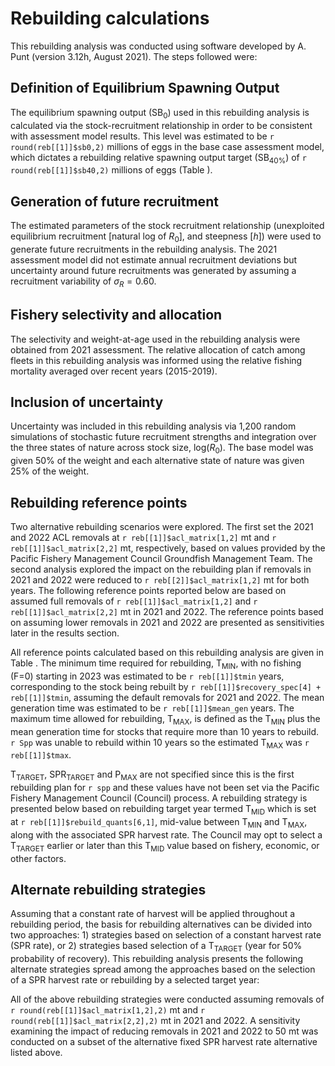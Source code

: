 # Rebuilding calculations

This rebuilding analysis was conducted using software developed by A. Punt (version 3.12h, August 2021). The steps followed were: 

\begin{itemize}
	\item Define how equilibrium spawning output ($\text{SB}_0$) will be calculated. 
	\item Define how future recruitment will be generated. 
	\item Define the fishery selectivity and allocation to be applied during rebuilding. 
	\item Decide how to include uncertainty in input parameters from the stock assessment in the rebuilding analysis. 
	\item Calculate rebuilding reference points from the most current assessment results 
	\begin{itemize}
		\item Calculate the projected year in which the stock would rebuild with a 50$\%$ probability if all future fishing mortality was eliminated ($\text{T}_\text{F}$=0).
		\item  Calculate the projected year for a 50$\%$ probability of rebuilding from the year in which the stock was first declared overfished ($\text{T}_\text{MIN}$). 
		\item Calculate the mean generation time. 
		\item Calculate the maximum allowable rebuilding time ($\text{T}_\text{MAX}$). 
	\end{itemize}
	\item Identification and analysis of alternative harvest strategies for rebuilding. 
\end{itemize}

## Definition of Equilibrium Spawning Output

The equilibrium spawning output ($\text{SB}_0$) used in this rebuilding analysis is calculated via the stock-recruitment relationship in order to be consistent with assessment model results. This level was estimated to be `r round(reb[[1]]$sb0,2)` millions of eggs in the base case assessment model, which dictates a rebuilding relative spawning output target ($\text{SB}_{40\%}$) of `r round(reb[[1]]$sb40,2)` millions of eggs (Table \ref{tab:ref-points}). 

## Generation of future recruitment

The estimated parameters of the stock recruitment relationship (unexploited equilibrium recruitment [natural log of $R_0$], and steepness [$h$]) were used to generate future recruitments in the rebuilding analysis.  The 2021 assessment model did not estimate annual recruitment deviations but uncertainty around future recruitments was generated by assuming a recruitment variability of $\sigma_R = 0.60$.

## Fishery selectivity and allocation

The selectivity and weight-at-age used in the rebuilding analysis were obtained from 2021 assessment. The relative allocation of catch among fleets in this rebuilding analysis was informed using the relative fishing mortality averaged over recent years (2015-2019).

## Inclusion of uncertainty

Uncertainty was included in this rebuilding analysis via 1,200 random simulations of stochastic future recruitment strengths and integration over the three states of nature across stock size, log($R_0$). The base model was given 50% of the weight and each alternative state of nature was given 25% of the weight. 

## Rebuilding reference points

Two alternative rebuilding scenarios were explored. The first set the 2021 and 2022 ACL removals at `r reb[[1]]$acl_matrix[1,2]` mt and `r reb[[1]]$acl_matrix[2,2]` mt, respectively, based on values provided by the Pacific Fishery Management Council Groundfish Management Team. The second analysis explored the impact on the rebuilding plan if removals in 2021 and 2022 were reduced to  `r reb[[2]]$acl_matrix[1,2]` mt for both years. The following reference points reported below are based on assumed full removals of `r reb[[1]]$acl_matrix[1,2]` and `r reb[[1]]$acl_matrix[2,2]` mt in 2021 and 2022.  The reference points based on assuming lower removals in 2021 and 2022 are presented as sensitivities later in the results section.

All reference points calculated based on this rebuilding analysis are given in Table \ref{tab:ref-points}. The minimum time required for rebuilding, $\text{T}_\text{MIN}$, with no fishing (F=0) starting in 2023 was estimated to be `r reb[[1]]$tmin ` years, corresponding to the stock being rebuilt by `r reb[[1]]$recovery_spec[4] + reb[[1]]$tmin `, assuming the default removals for 2021 and 2022.  The mean generation time was estimated to be `r reb[[1]]$mean_gen ` years. The maximum time allowed for rebuilding, $\text{T}_\text{MAX}$, is defined as the $\text{T}_\text{MIN}$ plus the mean generation time for stocks that require more than 10 years to rebuild.  `r Spp` was unable to rebuild within 10 years so the estimated $\text{T}_\text{MAX}$ was `r reb[[1]]$tmax `. 

$\text{T}_\text{TARGET}$, $\text{SPR}_\text{TARGET}$ and $\text{P}_\text{MAX}$ are not specified since this is the first rebuilding plan for `r spp` and these values have not been set via the Pacific Fishery Management Council (Council) process. A rebuilding strategy is presented below based on rebuilding target year termed $\text{T}_\text{MID}$ which is set at `r reb[[1]]$rebuild_quants[6,1]`, mid-value between $\text{T}_\text{MIN}$ and $\text{T}_\text{MAX}$, along with the associated SPR harvest rate. The Council may opt to select a $\text{T}_\text{TARGET}$ earlier or later than this $\text{T}_\text{MID}$ value based on fishery, economic, or other factors.

## Alternate rebuilding strategies

Assuming that a constant rate of harvest will be applied throughout a rebuilding period, the basis for rebuilding alternatives can be divided into two approaches: 1) strategies based on selection of a constant harvest rate (SPR rate), or 2) strategies based selection of a $\text{T}_\text{TARGET}$ (year for 50% probability of recovery). This rebuilding analysis presents the following alternate strategies spread among the approaches based on the selection of a SPR harvest rate or rebuilding by a selected target year:  

\begin{itemize}
	\item Apply a range of SPR values: 0.55, 0.60, 0.65, 0.70, and 0.75 
	\item Eliminate all harvest, F = 0, beginning in the next management cycle, 2023, the same as setting a constant SPR harvest rate of 1.0.
	\item Apply the ACL based on the 40:10 harvest control rule.
	\item Apply the ABC with time-varying $\sigma$.
	\item Apply SPR harvest rates that are estimated to lead to a 50$\%$ probability of recovery by alternative target years: $\text{T}_\text{MID}$, $\text{T}_\text{MAX}$, and other years between $\text{T}_\text{MIN}$ and $\text{T}_\text{MAX}$
\end{itemize}

All of the above rebuilding strategies were conducted assuming removals of `r round(reb[[1]]$acl_matrix[1,2],2)` mt and `r round(reb[[1]]$acl_matrix[2,2],2)` mt in 2021 and 2022. A sensitivity examining the impact of reducing removals in 2021 and 2022 to 50 mt was conducted on a subset of the alternative fixed SPR harvest rate alternative listed above.